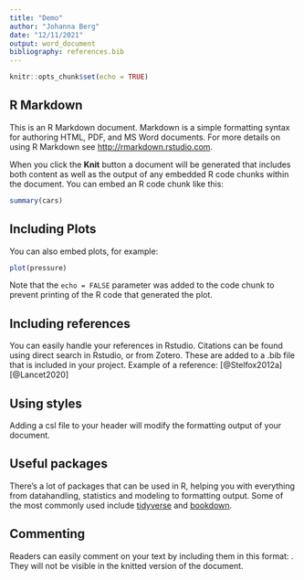 ```yaml
---
title: "Demo"
author: "Johanna Berg"
date: "12/11/2021"
output: word_document
bibliography: references.bib
---
```


```r
knitr::opts_chunk$set(echo = TRUE)
```

## R Markdown

This is an R Markdown document. Markdown is a simple formatting syntax for authoring HTML, PDF, and MS Word documents. For more details on using R Markdown see <http://rmarkdown.rstudio.com>.

When you click the **Knit** button a document will be generated that includes both content as well as the output of any embedded R code chunks within the document. You can embed an R code chunk like this:

```r
summary(cars)
```

## Including Plots

You can also embed plots, for example:

```r
plot(pressure)
```

Note that the `echo = FALSE` parameter was added to the code chunk to prevent printing of the R code that generated the plot.

## Including references

You can easily handle your references in Rstudio. Citations can be found using direct search in Rstudio, or from Zotero. These are added to a .bib file that is included in your project. Example of a reference: [@Stelfox2012a][@Lancet2020]

## Using styles

Adding a csl file to your header will modify the formatting output of your document.

## Useful packages

There's a lot of packages that can be used in R, helping you with everything from datahandling, statistics and modeling to formatting output. Some of the most commonly used include [tidyverse](https://www.tidyverse.org) and [bookdown](https://bookdown.org).

## Commenting

Readers can easily comment on your text by including them in this format: <!-- Here's a comment -->. They will not be visible in the knitted version of the document.
